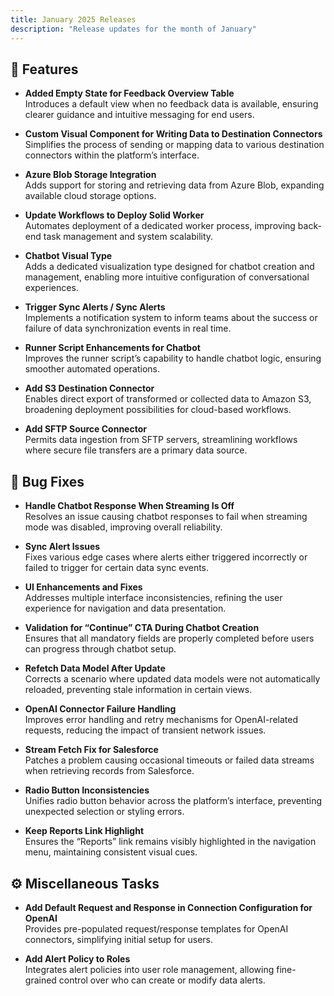 ```yaml
---
title: January 2025 Releases
description: "Release updates for the month of January"
---
```


## 🚀 Features

- **Added Empty State for Feedback Overview Table**  
  Introduces a default view when no feedback data is available, ensuring clearer guidance and intuitive messaging for end users.

- **Custom Visual Component for Writing Data to Destination Connectors**  
  Simplifies the process of sending or mapping data to various destination connectors within the platform’s interface.

- **Azure Blob Storage Integration**  
  Adds support for storing and retrieving data from Azure Blob, expanding available cloud storage options.

- **Update Workflows to Deploy Solid Worker**  
  Automates deployment of a dedicated worker process, improving back-end task management and system scalability.

- **Chatbot Visual Type**  
  Adds a dedicated visualization type designed for chatbot creation and management, enabling more intuitive configuration of conversational experiences.

- **Trigger Sync Alerts / Sync Alerts**  
  Implements a notification system to inform teams about the success or failure of data synchronization events in real time.

- **Runner Script Enhancements for Chatbot**  
  Improves the runner script’s capability to handle chatbot logic, ensuring smoother automated operations.

- **Add S3 Destination Connector**  
  Enables direct export of transformed or collected data to Amazon S3, broadening deployment possibilities for cloud-based workflows.

- **Add SFTP Source Connector**  
  Permits data ingestion from SFTP servers, streamlining workflows where secure file transfers are a primary data source.

## 🐛 Bug Fixes

- **Handle Chatbot Response When Streaming Is Off**  
  Resolves an issue causing chatbot responses to fail when streaming mode was disabled, improving overall reliability.

- **Sync Alert Issues**  
  Fixes various edge cases where alerts either triggered incorrectly or failed to trigger for certain data sync events.

- **UI Enhancements and Fixes**  
  Addresses multiple interface inconsistencies, refining the user experience for navigation and data presentation.

- **Validation for “Continue” CTA During Chatbot Creation**  
  Ensures that all mandatory fields are properly completed before users can progress through chatbot setup.

- **Refetch Data Model After Update**  
  Corrects a scenario where updated data models were not automatically reloaded, preventing stale information in certain views.

- **OpenAI Connector Failure Handling**  
  Improves error handling and retry mechanisms for OpenAI-related requests, reducing the impact of transient network issues.

- **Stream Fetch Fix for Salesforce**  
  Patches a problem causing occasional timeouts or failed data streams when retrieving records from Salesforce.

- **Radio Button Inconsistencies**  
  Unifies radio button behavior across the platform’s interface, preventing unexpected selection or styling errors.

- **Keep Reports Link Highlight**  
  Ensures the “Reports” link remains visibly highlighted in the navigation menu, maintaining consistent visual cues.

## ⚙️ Miscellaneous Tasks

- **Add Default Request and Response in Connection Configuration for OpenAI**  
  Provides pre-populated request/response templates for OpenAI connectors, simplifying initial setup for users.

- **Add Alert Policy to Roles**  
  Integrates alert policies into user role management, allowing fine-grained control over who can create or modify data alerts.
